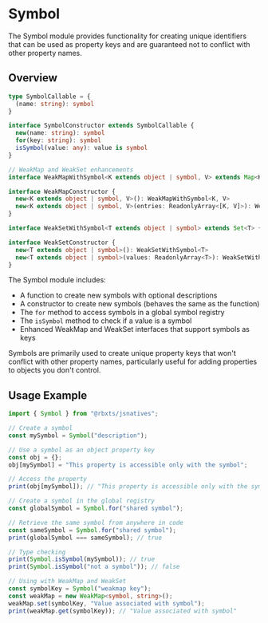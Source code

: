 # Symbol

The Symbol module provides functionality for creating unique identifiers that can be used as property keys and are guaranteed not to conflict with other property names.

## Overview

```ts
type SymbolCallable = {
  (name: string): symbol
}

interface SymbolConstructor extends SymbolCallable {
  new(name: string): symbol
  for(key: string): symbol
  isSymbol(value: any): value is symbol
}

// WeakMap and WeakSet enhancements
interface WeakMapWithSymbol<K extends object | symbol, V> extends Map<K, V> {}

interface WeakMapConstructor {
  new<K extends object | symbol, V>(): WeakMapWithSymbol<K, V>
  new<K extends object | symbol, V>(entries: ReadonlyArray<[K, V]>): WeakMapWithSymbol<K, V>
}

interface WeakSetWithSymbol<T extends object | symbol> extends Set<T> {}

interface WeakSetConstructor {
  new<T extends object | symbol>(): WeakSetWithSymbol<T>
  new<T extends object | symbol>(values: ReadonlyArray<T>): WeakSetWithSymbol<T>
}
```

The Symbol module includes:

- A function to create new symbols with optional descriptions
- A constructor to create new symbols (behaves the same as the function)
- The `for` method to access symbols in a global symbol registry
- The `isSymbol` method to check if a value is a symbol
- Enhanced WeakMap and WeakSet interfaces that support symbols as keys

Symbols are primarily used to create unique property keys that won't conflict with other property names, particularly useful for adding properties to objects you don't control.

## Usage Example

```ts
import { Symbol } from "@rbxts/jsnatives";

// Create a symbol
const mySymbol = Symbol("description");

// Use a symbol as an object property key
const obj = {};
obj[mySymbol] = "This property is accessible only with the symbol";

// Access the property
print(obj[mySymbol]); // "This property is accessible only with the symbol"

// Create a symbol in the global registry
const globalSymbol = Symbol.for("shared symbol");

// Retrieve the same symbol from anywhere in code
const sameSymbol = Symbol.for("shared symbol");
print(globalSymbol === sameSymbol); // true

// Type checking
print(Symbol.isSymbol(mySymbol)); // true
print(Symbol.isSymbol("not a symbol")); // false

// Using with WeakMap and WeakSet
const symbolKey = Symbol("weakmap key");
const weakMap = new WeakMap<symbol, string>();
weakMap.set(symbolKey, "Value associated with symbol");
print(weakMap.get(symbolKey)); // "Value associated with symbol"
``` 